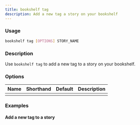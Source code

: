 ```yaml
---
title: bookshelf tag
description: Add a new tag a story on your bookshelf
---
```


### Usage

```bash
bookshelf tag [OPTIONS] STORY_NAME
```

### Description

Use `bookshelf tag` to add a new tag to a story on your bookshelf.

### Options

| Name              | Shorthand | Default | Description|
|-------            | --------- | ------- | -----------|
|   |   |  |  |

### Examples

#### Add a new tag to a story
